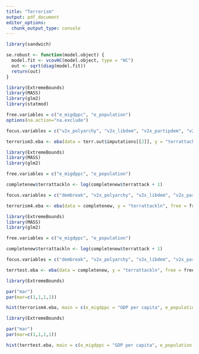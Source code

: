 ```yaml
---
title: "Terrorism"
output: pdf_document
editor_options: 
  chunk_output_type: console
---
```


```r
library(sandwich)

se.robust <- function(model.object) {
  model.fit <- vcovHC(model.object, type = "HC")
  out <- sqrt(diag(model.fit))
  return(out)
}

```


```r
library(ExtremeBounds)
library(MASS)
library(glm2)
library(statmod)

free.variables = c("e_migdppc", "e_population")
options(na.action="na.exclude") 

focus.variables = c("v2x_polyarchy", "v2x_libdem", "v2x_partipdem", "v2x_freexp_altinf", "v2x_egaldem", "v2x_frassoc_thick", "v2psoppaut", "v2x_cspart", "v2psbars", "v2clrelig", "v2clsocgrp", "v2clacfree", "v2cseeorgs", "v2csreprss", "v2csantimv", "v2csrlgrep", "e_openl", "e_coups", "e_democracy_breakdowns", "e_democracy_duration", "e_migdpgro", "e_miinteco", "e_miinterc", "e_miurbani", "e_peaveduc", "e_peginiwi", "e_polity2", "weakdem")

terrorism3.eba <- eba(data = terr.out$imputations[[2]], y = "terrattack", free = free.variables, focus = focus.variables, draws = 1000, reg.fun = glm.nb)

```


```r
library(ExtremeBounds)
library(MASS)
library(glm2)

free.variables = c("e_migdppc", "e_population")

completenew$terrattackln <- log(completenew$terrattack + 1)

focus.variables = c("dembreak", "v2x_polyarchy", "v2x_libdem", "v2x_partipdem", "v2x_freexp_altinf", "v2x_egaldem", "v2x_frassoc_thick", "v2psoppaut", "v2x_cspart", "v2psbars", "v2clrelig", "v2clsocgrp", "v2cseeorgs", "v2csreprss", "v2csantimv", "v2csrlgrep", "e_openl", "e_mefree", "e_polcomp", "e_exconst", "v2x_jucon", "e_coups", "e_democracy_duration", "e_migdpgro", "e_miinteco", "e_miinterc", "e_miurbani", "e_peaveduc", "e_peginiwi", "e_polity2", "weakdem")

terrorism4.eba <- eba(data = completenew, y = "terrattackln", free = free.variables, focus = focus.variables, vif = 7, weights = "adj.r.squared", se.fun = se.robust)

```

```r
library(ExtremeBounds)
library(MASS)
library(glm2)

free.variables = c("e_migdppc", "e_population")

completenew$terrattackln <- log(completenew$terrattack + 1)

focus.variables = c("dembreak", "v2x_polyarchy", "v2x_libdem", "v2x_partipdem", "v2x_freexp_altinf", "v2x_egaldem", "v2x_frassoc_thick", "v2psoppaut", "v2x_cspart", "v2psbars", "v2clrelig", "v2clsocgrp", "v2cseeorgs", "v2csreprss", "v2csantimv", "v2csrlgrep", "e_openl", "e_mefree", "e_polcomp", "e_exconst", "v2x_jucon", "e_coups", "e_democracy_duration", "e_migdpgro", "e_miinteco", "e_miinterc", "e_miurbani", "e_peaveduc", "e_peginiwi", "e_polity2", "weakdem")

terrtest.eba <- eba(data = completenew, y = "terrattackln", free = free.variables, focus = focus.variables, vif = 7, weights = "adj.r.squared", se.fun = se.robust, draws = 5000)
```



```r
library(ExtremeBounds)

par("mar") 
par(mar=c(1,1,1,1))

hist(terrorism4.eba, main = c(e_migdppc = "GDP per capita", e_population = "Population", dembreak = "Democracy Breakdowns", e_polity2 = "Polity Score", v2x_polyarchy = "Electoral Democracy", v2x_libdem = "Liberal Democracy", v2x_partipdem = "Participatory Democracy", v2x_freexp_altinf = "Freedom of Expression", v2x_egaldem = "Egalitarian Democracy", v2x_frassoc_thick = "Freedom of Association", v2psoppaut = "Opposition Parties", v2x_cspart = "Civil Society Participation", v2psbars = "Barriers to Parties", v2clrelig = "Freedom of Religion", v2clsocgrp = "Social Group Equality", v2cseeorgs = "Civil Society Organizations", v2csreprss = "Civil Society Repression", v2csantimv = "Anti-System Civil Society",  v2csrlgrep = "Religious Repression", e_openl = "Legislature Exists", e_mefree = "Media Freedom", e_polcomp = "Political Competition", e_exconst = "Executive Constraints", v2x_jucon = "Judicial Constraints", e_coups = "Number of Coups", e_democracy_duration = "Regime Duration", e_migdpgro = "GDP growth", e_miinteco = "Interstate Conflict", e_miinterc = "Intrastate Conflict", e_miurbani = "Urbanization", e_peaveduc = "Education 15+", e_peginiwi = "Inequality", weakdem = "Weak Democracy"))
```

```r
library(ExtremeBounds)

par("mar") 
par(mar=c(1,1,1,1))

hist(terrtest.eba, main = c(e_migdppc = "GDP per capita", e_population = "Population", dembreak = "Democracy Breakdowns", e_polity2 = "Polity Score", v2x_polyarchy = "Electoral Democracy", v2x_libdem = "Liberal Democracy", v2x_partipdem = "Participatory Democracy", v2x_freexp_altinf = "Freedom of Expression", v2x_egaldem = "Egalitarian Democracy", v2x_frassoc_thick = "Freedom of Association", v2psoppaut = "Opposition Parties", v2x_cspart = "Civil Society Participation", v2psbars = "Barriers to Parties", v2clrelig = "Freedom of Religion", v2clsocgrp = "Social Group Equality", v2cseeorgs = "Civil Society Organizations", v2csreprss = "Civil Society Repression", v2csantimv = "Anti-System Civil Society",  v2csrlgrep = "Religious Repression", e_openl = "Legislature Exists", e_mefree = "Media Freedom", e_polcomp = "Political Competition", e_exconst = "Executive Constraints", v2x_jucon = "Judicial Constraints", e_coups = "Number of Coups", e_democracy_duration = "Regime Duration", e_migdpgro = "GDP growth", e_miinteco = "Interstate Conflict", e_miinterc = "Intrastate Conflict", e_miurbani = "Urbanization", e_peaveduc = "Education 15+", e_peginiwi = "Inequality", weakdem = "Weak Democracy"))
```